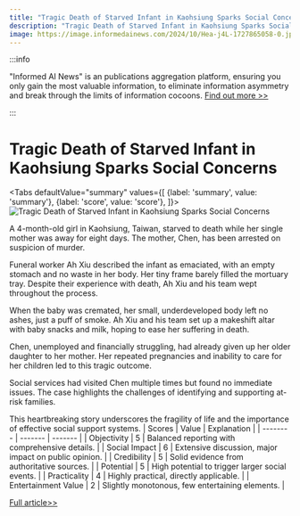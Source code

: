 ```yaml
---
title: "Tragic Death of Starved Infant in Kaohsiung Sparks Social Concerns"
description: "Tragic Death of Starved Infant in Kaohsiung Sparks Social Concerns"
image: https://image.informedainews.com/2024/10/Hea-j4L-1727865058-0.jpg
---
```



:::info

"Informed AI News" is an publications aggregation platform, ensuring you only gain the most valuable information, to eliminate information asymmetry and break through the limits of information cocoons.  [Find out more >>](/)

:::

# Tragic Death of Starved Infant in Kaohsiung Sparks Social Concerns


<Tabs
	defaultValue="summary"
	values={[
	{label: 'summary', value: 'summary'},
	{label: 'score', value: 'score'},
]}>
<TabItem value="summary">
<img
  src="https://image.informedainews.com/2024/10/Hea-j4L-1727865058-0.jpg"
  alt="Tragic Death of Starved Infant in Kaohsiung Sparks Social Concerns"
/>



A 4-month-old girl in Kaohsiung, Taiwan, starved to death while her single mother was away for eight days. The mother, Chen, has been arrested on suspicion of murder.

Funeral worker Ah Xiu described the infant as emaciated, with an empty stomach and no waste in her body. Her tiny frame barely filled the mortuary tray. Despite their experience with death, Ah Xiu and his team wept throughout the process.

When the baby was cremated, her small, underdeveloped body left no ashes, just a puff of smoke. Ah Xiu and his team set up a makeshift altar with baby snacks and milk, hoping to ease her suffering in death.

Chen, unemployed and financially struggling, had already given up her older daughter to her mother. Her repeated pregnancies and inability to care for her children led to this tragic outcome.

Social services had visited Chen multiple times but found no immediate issues. The case highlights the challenges of identifying and supporting at-risk families.

This heartbreaking story underscores the fragility of life and the importance of effective social support systems.
</TabItem>
<TabItem value="score">
	| Scores     | Value   | Explanation |
	| -------- | ------- | ------- |
	| Objectivity  | 5    | Balanced reporting with comprehensive details.    |
	| Social Impact | 6     | Extensive discussion, major impact on public opinion.    |
	| Credibility    | 5    | Solid evidence from authoritative sources.    |
	| Potential    | 5    | High potential to trigger larger social events.    |
	| Practicality    | 4    | Highly practical, directly applicable.    |
	| Entertainment Value    | 2    | Slightly monotonous, few entertaining elements.    |
</TabItem>
</Tabs>

[Full article>>](https://today.line.me/tw/v2/article/YaY5qON)
